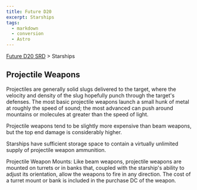 ```yaml
---
title: Future D20
excerpt: Starships
tags:
  - markdown
  - conversion
  - Astro
---
```






[Future D20 SRD]( / ) > Starships




## Projectile Weapons


Projectiles are generally solid slugs delivered to the target, where the velocity and density of the slug hopefully punch through the target's defenses. The most basic projectile weapons launch a small hunk of metal at roughly the speed of sound; the most advanced can push around mountains or molecules at greater than the speed of light.


Projectile weapons tend to be slightly more expensive than beam weapons, but the top end damage is considerably higher.


Starships have sufficient storage space to contain a virtually unlimited supply of projectile weapon ammunition.


Projectile Weapon Mounts: Like beam weapons, projectile weapons are mounted on turrets or in banks that, coupled with the starship's ability to adjust its orientation, allow the weapons to fire in any direction. The cost of a turret mount or bank is included in the purchase DC of the weapon.



